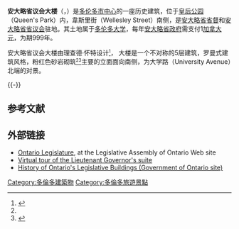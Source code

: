 {{NoteTA
|G1=PoliticiansUK
| 1 = zh-cn:安大略省议会大楼;zh-hk:安省議會大廈
| 2 = zh-hans:理查德;zh-hk:李察;zh-tw:理查;
}}
{{Infobox Historic building
|name                    = 安大略省议会大楼
|image                   = Ontario_Legislative_Building,_Toronto,_South_view_20170417_1.jpg
|caption                 = 安大略省议会大楼南立面
|map_type                = 
|latitude                = 43.662447
|longitude               = -79.391708
|location_town           = [[多伦多|多伦多]]
|location_country        = {{CAN}}
|architect               = 理查德·怀特
|client                  = [[安大略省君主|安大略省女皇陛下]]
|owner                   = [[安大略省君主|安大略省女皇陛下]]（建筑）<br>[[多伦多大学|多伦多大学]]（土地）
|engineer                = 
|construction_start_date = 
|completion_date         = 1893
|date_demolished         = 
|cost                    = 
|structural_system       = [[Steel_frame|Iron]] and [[timber_framing|timber framing]]
|style                   = 罗曼式
|size                    = 
}}
'''安大略省议会大楼'''（{{lang-en|Ontario Legislative Building}}，{{lang-fr|L'édifice de l'Assemblée législative de l'Ontario}}）是[[多伦多|多伦多]][[多伦多市中心|市中心]]的一座历史建筑，位于[[皇后公園_(多倫多)|皇后公园]]（Queen's Park）内，韋斯里街（Wellesley Street）南侧，是[[安大略省省督|安大略省省督]]和[[安大略省省議會|安大略省省议会]]驻地。其土地属于[[多伦多大学|多伦多大学]]，每年[[安大略省政府|安大略省政府]]需支付1[[加拿大元|加拿大元]]，为期999年。

安大略省议会大楼由理查德·怀特设计<small><ref name=LAO>{{cite web| url=http://www.ontla.on.ca/web/go2.jsp?locale=en&Page=/visitor-resources/art_architecture&menuItem=visitor_information_tours| last=Legislative Assembly of Ontario| title=Visitor Information > Tours & Events > Art & Architecture Tour| publisher=Queen's Printer for Ontario| accessdate=2009-02-02| deadurl=yes| archiveurl=https://web.archive.org/web/20070630152014/http://www.ontla.on.ca/web/go2.jsp?locale=en&Page=%2Fvisitor-resources%2Fart_architecture&menuItem=visitor_information_tours| archivedate=2007-06-30}}</ref></small>， 大楼是一个不对称的5层建筑，罗曼式建筑风格，粉红色砂岩砌筑<small><ref name=LAO /><ref>{{cite web| url=http://www.kids.premier.gov.on.ca/english/VirtualTours/Legislature.asp?More=1| last=Government of Ontario| title=Virtual Tours > The Legislative Assembly of Ontario| publisher=Queen's Printer for Ontario| accessdate=2009-02-06| deadurl=yes| archiveurl=https://web.archive.org/web/20100118205254/http://www.kids.premier.gov.on.ca/english/VirtualTours/Legislature.asp?More=1| archivedate=2010-01-18}}</ref></small>主要的立面面向南侧，为大学路（University Avenue）北端的对景。
{{multiple image
 | align     = center
 | direction = horizontal
 | image1    = Ontario Legislative Building East Wing.jpg
 | width1    = 200
 | caption1  = 东翼内部
 | image2    = Ontario Legislative Building West Wing.jpg
 | width2    = 200
 | caption2  = 西翼内部
}}

{{-}}
==参考文献==
{{reflist}}

==外部链接==
{{Commonscat|Ontario Legislative Building|安大略省议会大楼}}
* [https://web.archive.org/web/20061005024747/http://www.ontla.on.ca/Side_bar/visitor_information/out/index.htm Ontario Legislature], at the Legislative Assembly of Ontario Web site
* [https://web.archive.org/web/20060220145817/http://www.kids.premier.gov.on.ca/english/VirtualTours/LGSuite.asp Virtual tour of the Lieutenant Governor's suite]
* [http://www.gov.on.ca/ont/portal/!ut/p/.cmd/cs/.ce/7_0_A/.s/7_0_252/_s.7_0_A/7_0_252/_l/en?docid=004690 History of Ontario's Legislative Buildings (Government of Ontario site)] {{Wayback|url=http://www.gov.on.ca/ont/portal/!ut/p/.cmd/cs/.ce/7_0_A/.s/7_0_252/_s.7_0_A/7_0_252/_l/en?docid=004690 |date=20070812144053 }}

[[Category:多倫多建築物|Category:多倫多建築物]]
[[Category:多倫多旅遊景點|Category:多倫多旅遊景點]]